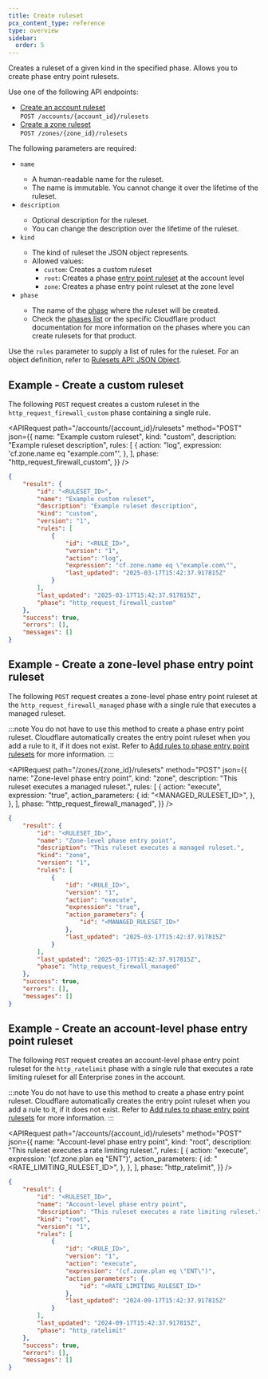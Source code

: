 ```yaml
---
title: Create ruleset
pcx_content_type: reference
type: overview
sidebar:
  order: 5
---
```



Creates a ruleset of a given kind in the specified phase. Allows you to create phase entry point rulesets.

Use one of the following API endpoints:

- [Create an account ruleset](/api/resources/rulesets/methods/create/)<br/>
  `POST /accounts/{account_id}/rulesets`
- [Create a zone ruleset](/api/resources/rulesets/methods/create/)<br/>
  `POST /zones/{zone_id}/rulesets`

The following parameters are required:

- `name` <Type text="String" />
  - A human-readable name for the ruleset.
  - The name is immutable. You cannot change it over the lifetime of the ruleset.
- `description` <Type text="String" />
  - Optional description for the ruleset.
  - You can change the description over the lifetime of the ruleset.
- `kind` <Type text="String" />
  - The kind of ruleset the JSON object represents.
  - Allowed values:
    - `custom`: Creates a custom ruleset
    - `root`: Creates a phase [entry point ruleset](/ruleset-engine/about/rulesets/#entry-point-ruleset) at the account level
    - `zone`: Creates a phase entry point ruleset at the zone level
- `phase` <Type text="String" />
  - The name of the [phase](/ruleset-engine/about/phases/) where the ruleset will be created.
  - Check the [phases list](/ruleset-engine/reference/phases-list/) or the specific Cloudflare product documentation for more information on the phases where you can create rulesets for that product.

Use the `rules` parameter to supply a list of rules for the ruleset. For an object definition, refer to [Rulesets API: JSON Object](/ruleset-engine/rulesets-api/json-object/).

## Example - Create a custom ruleset

The following `POST` request creates a custom ruleset in the `http_request_firewall_custom` phase containing a single rule.

<APIRequest
	path="/accounts/{account_id}/rulesets"
	method="POST"
	json={{
		name: "Example custom ruleset",
		kind: "custom",
		description: "Example ruleset description",
		rules: [
			{
				action: "log",
				expression: 'cf.zone.name eq "example.com"',
			},
		],
		phase: "http_request_firewall_custom",
	}}
/>

```json output
{
	"result": {
		"id": "<RULESET_ID>",
		"name": "Example custom ruleset",
		"description": "Example ruleset description",
		"kind": "custom",
		"version": "1",
		"rules": [
			{
				"id": "<RULE_ID>",
				"version": "1",
				"action": "log",
				"expression": "cf.zone.name eq \"example.com\"",
				"last_updated": "2025-03-17T15:42:37.917815Z"
			}
		],
		"last_updated": "2025-03-17T15:42:37.917815Z",
		"phase": "http_request_firewall_custom"
	},
	"success": true,
	"errors": [],
	"messages": []
}
```

## Example - Create a zone-level phase entry point ruleset

The following `POST` request creates a zone-level phase entry point ruleset at the `http_request_firewall_managed` phase with a single rule that executes a managed ruleset.

:::note
You do not have to use this method to create a phase entry point ruleset. Cloudflare automatically creates the entry point ruleset when you add a rule to it, if it does not exist. Refer to [Add rules to phase entry point rulesets](/ruleset-engine/basic-operations/add-rule-phase-rulesets/) for more information.
:::

<APIRequest
	path="/zones/{zone_id}/rulesets"
	method="POST"
	json={{
		name: "Zone-level phase entry point",
		kind: "zone",
		description: "This ruleset executes a managed ruleset.",
		rules: [
			{
				action: "execute",
				expression: "true",
				action_parameters: {
					id: "<MANAGED_RULESET_ID>",
				},
			},
		],
		phase: "http_request_firewall_managed",
	}}
/>

```json output
{
	"result": {
		"id": "<RULESET_ID>",
		"name": "Zone-level phase entry point",
		"description": "This ruleset executes a managed ruleset.",
		"kind": "zone",
		"version": "1",
		"rules": [
			{
				"id": "<RULE_ID>",
				"version": "1",
				"action": "execute",
				"expression": "true",
				"action_parameters": {
					"id": "<MANAGED_RULESET_ID>"
				},
				"last_updated": "2025-03-17T15:42:37.917815Z"
			}
		],
		"last_updated": "2025-03-17T15:42:37.917815Z",
		"phase": "http_request_firewall_managed"
	},
	"success": true,
	"errors": [],
	"messages": []
}
```

## Example - Create an account-level phase entry point ruleset

The following `POST` request creates an account-level phase entry point ruleset for the `http_ratelimit` phase with a single rule that executes a rate limiting ruleset for all Enterprise zones in the account.

:::note
You do not have to use this method to create a phase entry point ruleset. Cloudflare automatically creates the entry point ruleset when you add a rule to it, if it does not exist. Refer to [Add rules to phase entry point rulesets](/ruleset-engine/basic-operations/add-rule-phase-rulesets/) for more information.
:::

<APIRequest
	path="/accounts/{account_id}/rulesets"
	method="POST"
	json={{
		name: "Account-level phase entry point",
		kind: "root",
		description: "This ruleset executes a rate limiting ruleset.",
		rules: [
			{
				action: "execute",
				expression: '(cf.zone.plan eq "ENT")',
				action_parameters: {
					id: "<RATE_LIMITING_RULESET_ID>",
				},
			},
		],
		phase: "http_ratelimit",
	}}
/>

```json output
{
	"result": {
		"id": "<RULESET_ID>",
		"name": "Account-level phase entry point",
		"description": "This ruleset executes a rate limiting ruleset.",
		"kind": "root",
		"version": "1",
		"rules": [
			{
				"id": "<RULE_ID>",
				"version": "1",
				"action": "execute",
				"expression": "(cf.zone.plan eq \"ENT\")",
				"action_parameters": {
					"id": "<RATE_LIMITING_RULESET_ID>"
				},
				"last_updated": "2024-09-17T15:42:37.917815Z"
			}
		],
		"last_updated": "2024-09-17T15:42:37.917815Z",
		"phase": "http_ratelimit"
	},
	"success": true,
	"errors": [],
	"messages": []
}
```

<Render file="account-enterprise-zones-only-api" product="waf" />
